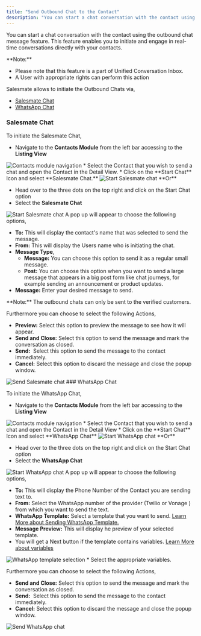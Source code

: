 ```yaml
---
title: "Send Outbound Chat to the Contact"
description: "You can start a chat conversation with the contact using the outbound chat message feature. This feature enables you to initiate and engage in real-ti..."
---
```


You can start a chat conversation with the contact using the outbound chat message feature. This feature enables you to initiate and engage in real-time conversations directly with your contacts.

<Note>
**Note:**

*   Please note that this feature is a part of Unified Conversation Inbox.
*   A User with appropriate rights can perform this action


</Note>

Salesmate allows to initiate the Outbound Chats via,

*   [Salesmate Chat](https://support.salesmate.io/hc/en-us/articles/35283884456217-Send-Outbound-Chat-to-the-Contact#h_01J3M85NQT0H2DBCS3PXHJRRH2)
*   [WhatsApp Chat](https://support.salesmate.io/hc/en-us/articles/35283884456217-Send-Outbound-Chat-to-the-Contact#h_01J3MMWBDM8R1YNZFVGM9C4T9M)

### Salesmate Chat

To initiate the Salesmate Chat,

*   Navigate to the **Contacts Module** from the left bar accessing to the **Listing View**

<img src="images/073-contacts-module-navigation-50983949230233.png" alt="Contacts module navigation" />
*   Select the Contact that you wish to send a chat and open the Contact in the Detail View.
*   Click on the **Start Chat** Icon and select **Salesmate Chat.**

<img src="images/074-start-salesmate-chat-35541097344025.png" alt="Start Salesmate chat" />
**Or** 

*   Head over to the three dots on the top right and click on the Start Chat option
*   Select the **Salesmate Chat**

<img src="images/075-start-salesmate-chat-35509221424281.png" alt="Start Salesmate chat" />
A pop up will appear to choose the following options,

*   **To:** This will display the contact's name that was selected to send the message.
*   **From:** This will display the Users name who is initiating the chat.
*   **Message Type**,
    *   **Message:** You can choose this option to send it as a regular small message.
    *   **Post:** You can choose this option when you want to send a large message that appears in a big post form like chat journeys, for example sending an announcement or product updates.
*   **Message:** Enter your desired message to send.

<Note>
**Note:** The outbound chats can only be sent to the verified customers.
</Note>

Furthermore you can choose to select the following Actions,

*   **Preview:** Select this option to preview the message to see how it will appear.
*   **Send and Close:** Select this option to send the message and mark the conversation as closed.
*   **Send:**  Select this option to send the message to the contact immediately.
*   **Cancel:** Select this option to discard the message and close the popup window.

<img src="images/076-send-salesmate-chat-35514345465625.png" alt="Send Salesmate chat" />
### WhatsApp Chat

To initiate the WhatsApp Chat,

*   Navigate to the **Contacts Module** from the left bar accessing to the **Listing View**

<img src="images/077-contacts-module-navigation-35514641180825.png" alt="Contacts module navigation" />
*   Select the Contact that you wish to send a chat and open the Contact in the Detail View
*   Click on the **Start Chat** Icon and select **WhatsApp Chat**

<img src="images/078-start-whatsapp-chat-35515028171417.png" alt="Start WhatsApp chat" />
**Or**

*   Head over to the three dots on the top right and click on the Start Chat option
*   Select the **WhatsApp Chat**

<img src="images/079-start-whatsapp-chat-35515028885273.png" alt="Start WhatsApp chat" />
A pop up will appear to choose the following options,

*   **To:** This will display the Phone Number of the Contact you are sending text to.
*   **From:** Select the WhatsApp number of the provider (Twilio or Vonage ) from which you want to send the text.
*   **WhatsApp Template:** Select a template that you want to send. [Learn More about Sending WhatsApp Template.](https://support.salesmate.io/hc/en-us/articles/29644774950937-Sending-WhatsApp-Message-Template)
*   **Message Preview:** This will display he preview of your selected template.
*   You will get a Next button if the template contains variables. [Learn More about variables](https://support.salesmate.io/hc/en-us/articles/You%20will%20get%20a%20Next%20button%20if%20the%20template%20contains%20variables)

<img src="images/080-whatsapp-template-selection-35515967715481.png" alt="WhatsApp template selection" />
*   Select the appropriate variables.

Furthermore you can choose to select the following Actions,

*   **Send and Close:** Select this option to send the message and mark the conversation as closed.
*   **Send:**  Select this option to send the message to the contact immediately.
*   **Cancel:** Select this option to discard the message and close the popup window.

<img src="images/081-send-whatsapp-chat-35516622689689.png" alt="Send WhatsApp chat" />